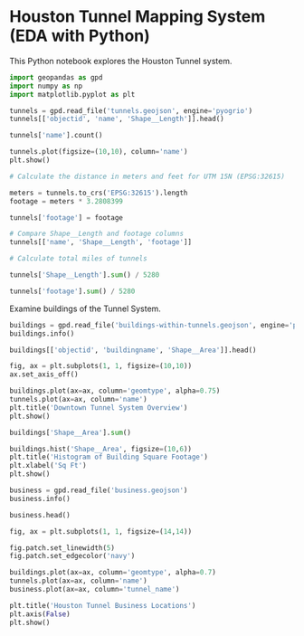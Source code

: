 # Houston Tunnel Mapping System (EDA with Python)

This Python notebook explores the Houston Tunnel system.

```{python}
import geopandas as gpd
import numpy as np
import matplotlib.pyplot as plt
```

```{python}
tunnels = gpd.read_file('tunnels.geojson', engine='pyogrio')
tunnels[['objectid', 'name', 'Shape__Length']].head()
```

```{python}
tunnels['name'].count()
```

```{python}
tunnels.plot(figsize=(10,10), column='name')
plt.show()
```

```{python}
# Calculate the distance in meters and feet for UTM 15N (EPSG:32615)

meters = tunnels.to_crs('EPSG:32615').length
footage = meters * 3.2808399

tunnels['footage'] = footage

# Compare Shape__Length and footage columns
tunnels[['name', 'Shape__Length', 'footage']]
```

```{python}
# Calculate total miles of tunnels

tunnels['Shape__Length'].sum() / 5280
```

```{python}
tunnels['footage'].sum() / 5280
```

Examine buildings of the Tunnel System.

```{python}
buildings = gpd.read_file('buildings-within-tunnels.geojson', engine='pyogrio')
buildings.info()
```

```{python}
buildings[['objectid', 'buildingname', 'Shape__Area']].head()
```

```{python}
fig, ax = plt.subplots(1, 1, figsize=(10,10))
ax.set_axis_off()

buildings.plot(ax=ax, column='geomtype', alpha=0.75)
tunnels.plot(ax=ax, column='name')
plt.title('Downtown Tunnel System Overview')
plt.show()
```

```{python}
buildings['Shape__Area'].sum()
```

```{python}
buildings.hist('Shape__Area', figsize=(10,6))
plt.title('Histogram of Building Square Footage')
plt.xlabel('Sq Ft')
plt.show()
```

```{python}
business = gpd.read_file('business.geojson')
business.info()
```

```{python}
business.head()
```

```{python}
fig, ax = plt.subplots(1, 1, figsize=(14,14))

fig.patch.set_linewidth(5)
fig.patch.set_edgecolor('navy')

buildings.plot(ax=ax, column='geomtype', alpha=0.7)
tunnels.plot(ax=ax, column='name')
business.plot(ax=ax, column='tunnel_name')

plt.title('Houston Tunnel Business Locations')
plt.axis(False)
plt.show()
```
